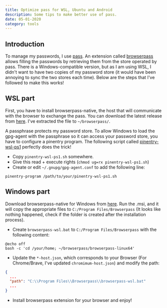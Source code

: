 ```yaml
---
title: Optimize pass for WSL, Ubuntu and Android
description: Some tips to make better use of pass.
date: 05-01-2020
category: tools
---
```


## Introduction

To manage my passwords, I use [pass](https://www.passwordstore.org/). An extension called [browserpass](https://github.com/browserpass/browserpass-native) allows filling the passwords by retrieving them from the store operated by pass. There is a Windows-compatible version, but as I am using WSL, I didn't want to have two copies of my password store (it would have been annoying to sync the two stores each time). Below are the steps that I've followed to make this works!

## WSL part

First, you have to install browserpass-native, the host that will communicate with the browser to exchange the pass. You can download the latest release from [here](https://github.com/browserpass/browserpass-native). I've extracted the file to `~/browserpass/`.

A passphrase protects my password store. To allow Windows to load the gpg-agent with the passphrase so it can access your password store, you have to configure a pinentry program. The following script called [pinentry-wsl-ps1](https://github.com/diablodale/pinentry-wsl-ps1) perfectly does the trick!

- Copy `pinentry-wsl-ps1.sh` somewhere.
- Give this read + execute rights (`chmod ug=rx pinentry-wsl-ps1.sh`)
- Create or edit `~/.gnupg/gpg-agent.conf` to add the following line:

```shell
pinentry-program /path/to/your/pinentry-wsl-ps1.sh
```

## Windows part

Download browserpass-native for Windows from [here](https://github.com/browserpass/browserpass-native). Run the .msi, and it will copy the appropriate files to `C:/Program Files/Browserpass` (It looks like nothing happened, check if the folder is created after the installation process).

- Create `browserpass-wsl.bat` to `C:/Program Files/Browserpass` with the following content:

```batch
@echo off
bash -c 'cd /your/home; ~/browserpass/browserpass-linux64'
```

- Update the `*-host.json`, which corresponds to your Browser (For Chrome/Brave, I've updated `chromimum-host.json`) and modify the path:

```json
{
  ...
  "path": "C:\\Program Files\\Browserpass\\browserpass-wsl.bat"
  ...
}
```

- Install browserpass extension for your browser and enjoy!
